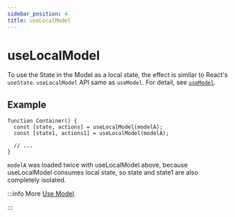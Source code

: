 ```yaml
---
sidebar_position: 4
title: useLocalModel
---
```

# useLocalModel


<ReduckTip />

To use the State in the Model as a local state, the effect is similar to React's `useState`. `useLocalModel` API same as `useModel`. For detail, see [`useModel`](./use-model.md).

## Example

```tsx
function Container() {
  const [state, actions] = useLocalModel(modelA);
  const [state1, actions1] = useLocalModel(modelA);

  // ...
}
```

`modelA` was loaded twice with useLocalModel above, because useLocalModel consumes local state, so state and state1 are also completely isolated.

:::info More
[Use Model](/guides/topic-detail/model/use-model).

:::
